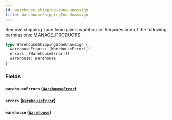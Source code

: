 ```yaml
---
id: warehouse-shipping-zone-unassign
title: WarehouseShippingZoneUnassign
---
```



Remove shipping zone from given warehouse. Requires one of the following permissions: MANAGE_PRODUCTS.

```graphql
type WarehouseShippingZoneUnassign {
  warehouseErrors: [WarehouseError!]!
  errors: [WarehouseError!]!
  warehouse: Warehouse
}
```


### Fields

#### `warehouseErrors` ([`WarehouseError`](../../../developer/api-reference/objects/warehouse-error))




#### `errors` ([`WarehouseError`](../../../developer/api-reference/objects/warehouse-error))




#### `warehouse` ([`Warehouse`](../../../developer/api-reference/objects/warehouse))







